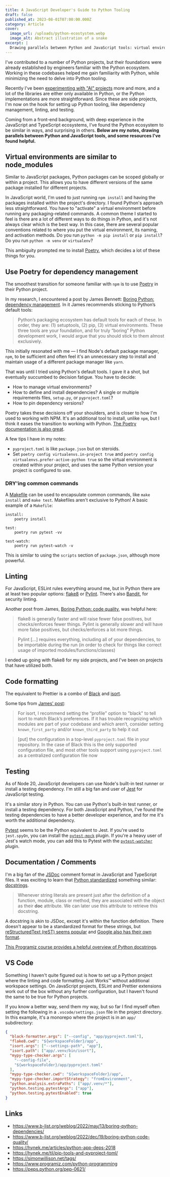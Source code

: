 ```yaml
---
title: A JavaScript Developer's Guide to Python Tooling
draft: false
published_at: 2023-08-01T07:00:00.000Z
category: Article
cover:
  image_url: /uploads/python-ecostystem.webp
  image_alt: Abstract illustration of a snake
excerpt: |
  Drawing parallels between Python and JavaScript tools: virtual environments, dependency management, linting, code formatting, testing, and documentation.
---
```


I've contributed to a number of Python projects, but their foundations were already established by engineers familiar with the Python ecosystem. Working in these codebases helped me gain familiarity with Python, while minimizing the need to delve into Python tooling.

Recently I've been [experimenting with "AI" projects](/blog/semantic-search-for-reading-highlights) more and more, and a lot of the libraries are either only available in Python, or the Python implementations are more straightforward. Since these are side projects, I'm now on the hook for setting up Python tooling, like dependency management, linting, and testing.

Coming from a front-end background, with deep experience in the JavaScript and TypeScript ecosystems, I've found the Python ecosystem to be similar in ways, and surprising in others. **Below are my notes, drawing parallels between Python and JavaScript tools, and some resources I've found helpful.**

## Virtual environments are similar to node_modules

Similar to JavaScript packages, Python packages can be scoped globally or within a project. This allows you to have different versions of the same package installed for different projects.

In JavaScript world, I'm used to just running `npm install` and having the packages installed within the project's directory. I found Python's approach less straightforward. You have to "activate" a virtual environment before running any packaging-related commands. A common theme I started to feel is there are a lot of different ways to do things in Python, and it's not always clear which is the best way. In this case, there are several popular conventions related to where you put the virtual environment, its naming, and activation methods. Do you run `python -m pip install` or `pip install`? Do you run `python -m venv` or `virtualenv`?

This ambiguity prompted me to install [Poetry](https://python-poetry.org/), which decides a lot of these things for you.

## Use Poetry for dependency management

The smoothest transition for someone familiar with `npm` is to use [Poetry](https://python-poetry.org/) in their Python project.

In my research, I encountered a post by James Bennett: [Boring Python: dependency management](https://www.b-list.org/weblog/2022/may/13/boring-python-dependencies/). In it James recommends sticking to Python’s default tools:

> Python’s packaging ecosystem has default tools for each of these. In order, they are: (1) setuptools, (2) pip, (3) virtual environments. These three tools are your foundation, and for truly “boring” Python development work, I would argue that you should stick to them almost exclusively.

This initially resonated with me — I find Node's default package manager, `npm`, to be sufficient and often feel it's an unnecessary step to install and maintain usage of a different package manager like `yarn`.

That was until I tried using Python's default tools. I gave it a shot, but eventually succumbed to decision fatigue. You have to decide:

- How to manage virtual environments?
- How to define and install dependencies? A single or multiple requirements files, `setup.py`, or `pyproject.toml`?
- How to pin dependency versions?

Poetry takes these decisions off your shoulders, and is closer to how I'm used to working with NPM. It's an additional tool to install, unlike `npm`, but I think it eases the transition to working with Python. [The Poetry documentation is also great](https://python-poetry.org/docs/).

A few tips I have in my notes:

- `pyproject.toml` is like `package.json` but on steroids.
- Set `poetry config virtualenvs.in-project true` and `poetry config virtualenvs.prefer-active-python true` so the virtual environment is created within your project, and uses the same Python version your project is configured to use.

### DRY'ing common commands

A [Makefile](https://opensource.com/article/18/8/what-how-makefile) can be used to encapsulate common commands, like `make install` and `make test`. Makefiles aren't exclusive to Python! A basic example of a `Makefile`:

```make
install:
	poetry install

test:
	poetry run pytest -vv

test-watch:
	poetry run pytest-watch -v
```

This is similar to using the `scripts` section of `package.json`, although more powerful.

## Linting

For JavaScript, ESLint rules everything around me, but in Python there are at least two popular options: [flake8](https://flake8.pycqa.org/) or [Pylint](https://pylint.pycqa.org/en/latest/). There's also [Bandit](https://bandit.readthedocs.io/), for security linting.

Another post from James, [Boring Python: code quality](https://www.b-list.org/weblog/2022/dec/19/boring-python-code-quality/), was helpful here:

> flake8 is generally faster and will raise fewer false positives, but checks/enforces fewer things. Pylint is generally slower and will have more false positives, but checks/enforces a lot more things.

> Pylint \[...] requires everything, including all of your dependencies, to be importable during the run (in order to check for things like correct usage of imported modules/functions/classes)

I ended up going with flake8 for my side projects, and I've been on projects that have utilized both.

## Code formatting

The equivalent to Prettier is a combo of [Black](https://black.readthedocs.io/en/stable/) and [isort](https://pycqa.github.io/isort/).

Some tips from [James' post](https://www.b-list.org/weblog/2022/dec/19/boring-python-code-quality/):

> For isort, I recommend setting the “profile” option to "black" to tell isort to match Black’s preferences. If it has trouble recognizing which modules are part of your codebase and which aren’t, consider setting `known_first_party` and/or `known_third_party` to help it out

> \[put] the configuration in a top-level `pyproject.toml` file in your repository. In the case of Black this is the only supported configuration file, and most other tools support using `pyproject.toml` as a centralized configuration file now

## Testing

As of Node 20, JavaScript developers can use Node's built-in test runner or install a testing dependency. I'm still a big fan and user of [Jest](https://jestjs.io/) for JavaScript testing.

It's a similar story in Python. You can use Python's built-in test runner, or install a testing dependency. For both JavaScript and Python, I've found the testing dependencies to have a better developer experience, and for me it's worth the additional dependency.

[Pytest](https://docs.pytest.org) seems to be the Python equivalent to Jest. If you're used to `jest.spyOn`, you can install the [`pytest-mock`](https://pytest-mock.readthedocs.io/en/latest/usage.html) plugin. If you're a heavy user of Jest's watch mode, you can add this to Pytest with the [`pytest-watcher`](https://github.com/olzhasar/pytest-watcher) plugin.

## Documentation / Comments

I'm a big fan of the [JSDoc](https://jsdoc.app/) comment format in JavaScript and TypeScript files. It was exciting to learn that [Python standardized](https://peps.python.org/pep-0257/) something similar: [docstrings](https://www.programiz.com/python-programming/docstrings).

> Whenever string literals are present just after the definition of a function, module, class or method, they are associated with the object as their **doc** attribute. We can later use this attribute to retrieve this docstring.

A docstring is akin to JSDoc, except it's within the function definition.
There doesn't appear to be a standardized format for these strings, but [reStructuredText (reST) seems popular](https://stackoverflow.com/questions/3898572/what-are-the-most-common-python-docstring-formats) and [Google also has their own format](https://github.com/google/styleguide/blob/gh-pages/pyguide.md#38-comments-and-docstrings).

[This Programiz course provides a helpful overview of Python docstrings](https://www.programiz.com/python-programming/docstrings).

## VS Code

Something I haven't quite figured out is how to set up a Python project where the linting and code formatting Just Works™️ without additional workspace settings. On JavaScript projects, ESLint and Prettier extensions work out of the box without any further configuration, but I haven't found the same to be true for Python projects.

If you know a better way, send them my way, but so far I find myself often setting the following in a `.vscode/settings.json` file in the project directory. In this example, it's a monorepo where the project is in an `app/` subdirectory:

```settings.json
{
  "black-formatter.args": ["--config", "app/pyproject.toml"],
  "flake8.cwd": "${workspaceFolder}/app",
  "isort.args": ["--settings-path", "app"],
  "isort.path": ["app/.venv/bin/isort"],
  "mypy-type-checker.args": [
    "--config-file",
    "${workspaceFolder}/app/pyproject.toml"
  ],
  "mypy-type-checker.cwd": "${workspaceFolder}/app",
  "mypy-type-checker.importStrategy": "fromEnvironment",
  "python.analysis.extraPaths": ["app/.venv/*"],
  "python.testing.pytestArgs": ["app"],
  "python.testing.pytestEnabled": true
}
```

## Links

- https://www.b-list.org/weblog/2022/may/13/boring-python-dependencies/
- https://www.b-list.org/weblog/2022/dec/19/boring-python-code-quality/
- https://hynek.me/articles/python-app-deps-2018
- https://hynek.me/til/pip-tools-and-pyproject-toml/
- https://simonwillison.net/tags/
- https://www.programiz.com/python-programming
- https://peps.python.org/pep-0621/
